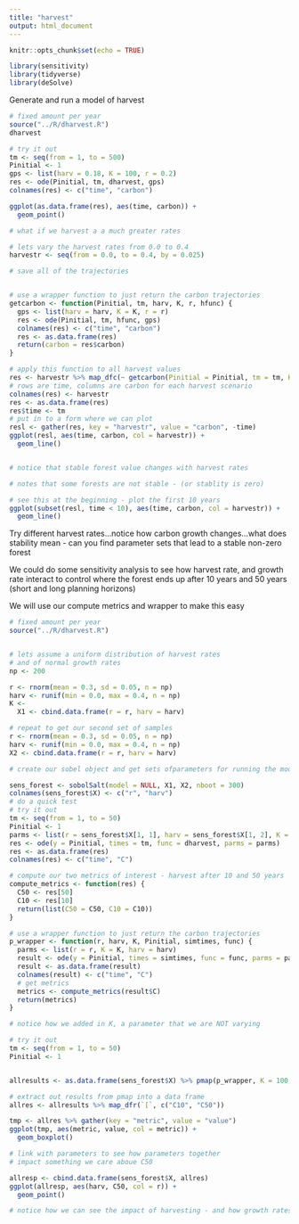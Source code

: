 ```yaml
---
title: "harvest"
output: html_document
---
```


```r
knitr::opts_chunk$set(echo = TRUE)

library(sensitivity)
library(tidyverse)
library(deSolve)
```

Generate and run a model of harvest

```r
# fixed amount per year
source("../R/dharvest.R")
dharvest

# try it out
tm <- seq(from = 1, to = 500)
Pinitial <- 1
gps <- list(harv = 0.18, K = 100, r = 0.2)
res <- ode(Pinitial, tm, dharvest, gps)
colnames(res) <- c("time", "carbon")

ggplot(as.data.frame(res), aes(time, carbon)) +
  geom_point()

# what if we harvest a a much greater rates

# lets vary the harvest rates from 0.0 to 0.4
harvestr <- seq(from = 0.0, to = 0.4, by = 0.025)

# save all of the trajectories


# use a wrapper function to just return the carbon trajectories
getcarbon <- function(Pinitial, tm, harv, K, r, hfunc) {
  gps <- list(harv = harv, K = K, r = r)
  res <- ode(Pinitial, tm, hfunc, gps)
  colnames(res) <- c("time", "carbon")
  res <- as.data.frame(res)
  return(carbon = res$carbon)
}

# apply this function to all harvest values
res <- harvestr %>% map_dfc(~ getcarbon(Pinitial = Pinitial, tm = tm, K = 100, r = 0.2, hfun = dharvest, harv = .x))
# rows are time, columns are carbon for each harvest scenario
colnames(res) <- harvestr
res <- as.data.frame(res)
res$time <- tm
# put in to a form where we can plot
resl <- gather(res, key = "harvestr", value = "carbon", -time)
ggplot(resl, aes(time, carbon, col = harvestr)) +
  geom_line()


# notice that stable forest value changes with harvest rates

# notes that some forests are not stable - (or stablity is zero)

# see this at the beginning - plot the first 10 years
ggplot(subset(resl, time < 10), aes(time, carbon, col = harvestr)) +
  geom_line()
```

Try different harvest rates...notice how carbon growth changes...what does stability mean - can you find parameter sets that lead to a stable non-zero forest

We could do some sensitivity analysis to see how harvest rate, and growth rate interact to control where the forest ends up after 10 years and 50 years (short and long planning horizons)

We will use our compute metrics and wrapper to make this easy

```r
# fixed amount per year
source("../R/dharvest.R")


# lets assume a uniform distribution of harvest rates
# and of normal growth rates
np <- 200

r <- rnorm(mean = 0.3, sd = 0.05, n = np)
harv <- runif(min = 0.0, max = 0.4, n = np)
K <-
  X1 <- cbind.data.frame(r = r, harv = harv)

# repeat to get our second set of samples
r <- rnorm(mean = 0.3, sd = 0.05, n = np)
harv <- runif(min = 0.0, max = 0.4, n = np)
X2 <- cbind.data.frame(r = r, harv = harv)

# create our sobel object and get sets ofparameters for running the model

sens_forest <- sobolSalt(model = NULL, X1, X2, nboot = 300)
colnames(sens_forest$X) <- c("r", "harv")
# do a quick test
# try it out
tm <- seq(from = 1, to = 50)
Pinitial <- 1
parms <- list(r = sens_forest$X[1, 1], harv = sens_forest$X[1, 2], K = 100)
res <- ode(y = Pinitial, times = tm, func = dharvest, parms = parms)
res <- as.data.frame(res)
colnames(res) <- c("time", "C")

# compute our two metrics of interest - harvest after 10 and 50 years
compute_metrics <- function(res) {
  C50 <- res[50]
  C10 <- res[10]
  return(list(C50 = C50, C10 = C10))
}

# use a wrapper function to just return the carbon trajectories
p_wrapper <- function(r, harv, K, Pinitial, simtimes, func) {
  parms <- list(r = r, K = K, harv = harv)
  result <- ode(y = Pinitial, times = simtimes, func = func, parms = parms)
  result <- as.data.frame(result)
  colnames(result) <- c("time", "C")
  # get metrics
  metrics <- compute_metrics(result$C)
  return(metrics)
}

# notice how we added in K, a parameter that we are NOT varying

# try it out
tm <- seq(from = 1, to = 50)
Pinitial <- 1


allresults <- as.data.frame(sens_forest$X) %>% pmap(p_wrapper, K = 100, Pinitial = Pinitial, simtimes = tm, func = dharvest)

# extract out results from pmap into a data frame
allres <- allresults %>% map_dfr(`[`, c("C10", "C50"))

tmp <- allres %>% gather(key = "metric", value = "value")
ggplot(tmp, aes(metric, value, col = metric)) +
  geom_boxplot()

# link with parameters to see how parameters together
# impact something we care aboue C50

allresp <- cbind.data.frame(sens_forest$X, allres)
ggplot(allresp, aes(harv, C50, col = r)) +
  geom_point()

# notice how we can see the impact of harvesting - and how growth rates reduce the sustainable harvest
```
